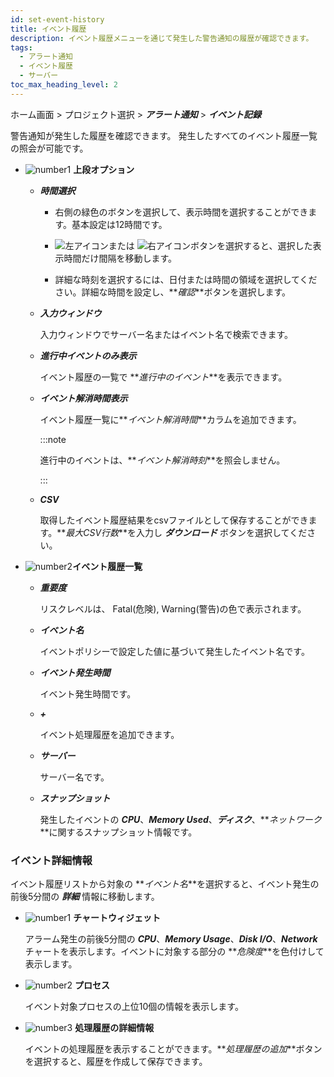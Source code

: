 ```yaml
---
id: set-event-history
title: イベント履歴
description: イベント履歴メニューを通じて発生した警告通知の履歴が確認できます。
tags:
  - アラート通知
  - イベント履歴
  - サーバー
toc_max_heading_level: 2
---
```


ホーム画面 > プロジェクト選択 > **_アラート通知_** > **_イベント記録_**

警告通知が発生した履歴を確認できます。 発生したすべてのイベント履歴一覧の照会が可能です。 

<ImgLang img='event-history-server.png' desc='サーバーイベント履歴'/>

-   ![number1](/img/number-01.png) **上段オプション**

    -   **_時間選択_**

        -   右側の緑色のボタンを選択して、表示時間を選択することができます。基本設定は12時間です。

        -   ![左アイコン](/img/left-arrow.svg)または ![右アイコン](/img/right-arrow.svg)ボタンを選択すると、選択した表示時間だけ間隔を移動します。

        -   詳細な時刻を選択するには、日付または時間の領域を選択してください。詳細な時間を設定し、**_確認_**ボタンを選択します。

    -   **_入力ウィンドウ_**  

        入力ウィンドウでサーバー名またはイベント名で検索できます。

    -   **_進行中イベントのみ表示_**

        イベント履歴の一覧で **_進行中のイベント_**を表示できます。

    -   **_イベント解消時間表示_**

        イベント履歴一覧に**_イベント解消時間_**カラムを追加できます。 

        :::note

        進行中のイベントは、**_イベント解消時刻_**を照会しません。

        :::

    -   **_CSV_**

        取得したイベント履歴結果をcsvファイルとして保存することができます。**_最大CSV行数_**を入力し **_ダウンロード_** ボタンを選択してください。

-   ![number2](/img/number-02.png)**イベント履歴一覧**

    -   **_重要度_**

        リスクレベルは、 <span class='vslow'>Fatal</span>(危険), <span class='slow'>Warning</span>(警告)の色で表示されます。

    -   **_イベント名_**  

        イベントポリシーで設定した値に基づいて発生したイベント名です。

    -   **_イベント発生時間_**  

        イベント発生時間です。

    -   **_+_** <cmdname sid="sms_alert_acknowledge" className="uitext" /><ScrollToLink anchor='scrollTo-alert-acknowledge' />

        イベント処理履歴を追加できます。

    -   **_サーバー_**  

        サーバー名です。 

    -   **_スナップショット_**  

        発生したイベントの **_CPU_**、**_Memory Used_**、**_ディスク_**、**_ネットワーク_**に関するスナップショット情報です。 

### イベント詳細情報

イベント履歴リストから対象の **_イベント名_**を選択すると、イベント発生の前後5分間の **_詳細_** 情報に移動します。

<ImgLang img='server-event-detail.png' desc='サーバーイベント詳細'/>

-   ![number1](/img/number-01.png) **チャートウィジェット**

    アラーム発生の前後5分間の **_CPU_**、**_Memory Usage_**、**_Disk I/O_**、**_Network_** チャートを表示します。イベントに対象する部分の **_危険度_**を色付けして表示します。

-   ![number2](/img/number-02.png) **プロセス**

    イベント対象プロセスの上位10個の情報を表示します。 

-   ![number3](/img/number-03.png) **処理履歴の詳細情報**

    イベントの処理履歴を表示することができます。**_処理履歴の追加_**ボタンを選択すると、履歴を作成して保存できます。
